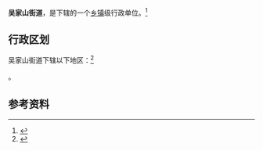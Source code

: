 {{中国乡级行政区|42/01/12/001/000}}

'''吴家山街道'''，是{{PRC admin/fullname|42/01/12/001/000|3}}下辖的一个[[乡镇|乡镇]]级行政单位。<ref>{{PRC admin/ref sgc|{{PRC admin/parent|42/01/12/001/000}}}}</ref>

== 行政区划 ==

吴家山街道下辖以下地区：<ref>{{PRC admin/ref sgc|42/01/12/001/000}}</ref>

{{PRC admin/children|42/01/12/001/000}}。

== 参考资料 ==

{{reflist}}

{{行政区划小作品}}
{{PRC admin/navcat|42/01/12/001/000}}